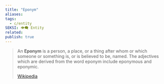 ```yaml
---
title: "Eponym"
aliases: 
tags:
  - c/entity
SEKSI: 👁️‍🗨️ Entity
related:
publish: true
---
```

> An **Eponym** is a person, a place, or a thing after whom or which someone or something is, or is believed to be, named. The adjectives which are derived from the word eponym include eponymous and eponymic.
>
> [Wikipedia](https://en.wikipedia.org/wiki/Eponym)

